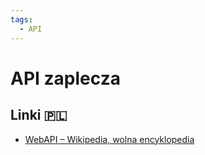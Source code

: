 ```yaml
---
tags:
  - API
---
```


# API zaplecza

## Linki 🇵🇱

- [WebAPI – Wikipedia, wolna encyklopedia](https://pl.wikipedia.org/wiki/WebAPI)
